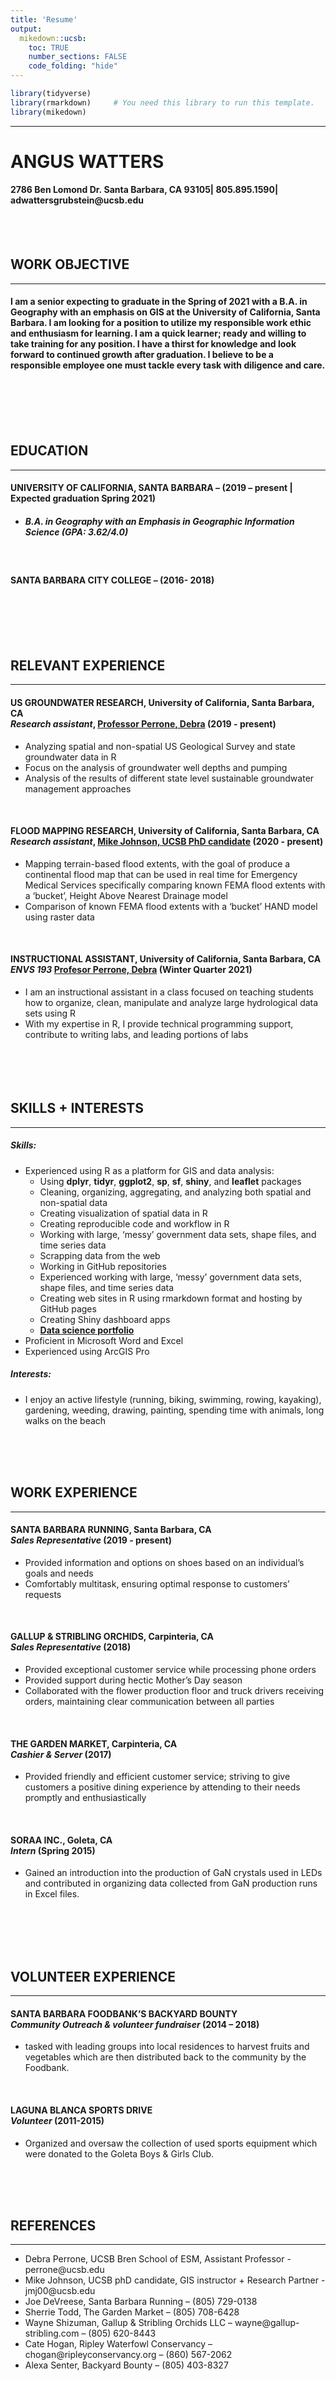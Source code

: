 ```yaml
---
title: 'Resume'
output:
  mikedown::ucsb:
    toc: TRUE
    number_sections: FALSE
    code_folding: "hide"
---
```

```r
library(tidyverse)
library(rmarkdown)     # You need this library to run this template.
library(mikedown)   
```

----

# **ANGUS WATTERS**
#### 2786 Ben Lomond Dr. Santa Barbara, CA 93105| 805.895.1590| adwattersgrubstein@ucsb.edu

<br>
<br>

## **WORK OBJECTIVE**

----

#### I am a senior expecting to graduate in the Spring of 2021 with a B.A. in Geography with an emphasis on GIS at the University of California, Santa Barbara. I am looking for a position to utilize my responsible work ethic and enthusiasm for learning. I am a quick learner; ready and willing to take training for any position. I have a thirst for knowledge and look forward to continued growth after graduation. I believe to be a responsible employee one must tackle every task with diligence and care.

<br>
<br>  
<br>  

## **EDUCATION**

----

#### **UNIVERSITY OF CALIFORNIA, SANTA BARBARA –** (2019 – present | Expected graduation Spring 2021)
  - ##### *B.A. in Geography with an Emphasis in Geographic Information Science (GPA:  3.62/4.0)*

<br>

#### **SANTA BARBARA CITY COLLEGE –** (2016- 2018)	



<br>
<br>  
<br>

## **RELEVANT EXPERIENCE**

----

#### **US GROUNDWATER RESEARCH**, University of California, Santa Barbara, CA<br/>***Research assistant***, [Professor Perrone, Debra](https://www.es.ucsb.edu/debra-perrone) **(2019 - present)**
  -	Analyzing spatial and non-spatial US Geological Survey and state groundwater data in R 
  -	Focus on the analysis of groundwater well depths and pumping 
  - Analysis of the results of different state level sustainable groundwater management approaches

<br>


#### **FLOOD MAPPING RESEARCH**, University of California, Santa Barbara, CA<br/>***Research assistant***, [Mike Johnson, UCSB PhD candidate](https://mikejohnson51.github.io/) **(2020 - present)**
  -	Mapping terrain-based flood extents, with the goal of produce a continental flood map that can be used in real time for Emergency Medical Services specifically comparing known FEMA flood extents with a 'bucket', Height Above Nearest Drainage model 
  - Comparison of known FEMA flood extents with a 'bucket' HAND model using raster data 

<br>

#### **INSTRUCTIONAL ASSISTANT**, University of California, Santa Barbara, CA<br/>***ENVS 193*** [Profesor Perrone, Debra](https://www.es.ucsb.edu/debra-perrone) **(Winter Quarter 2021)**
  -	I am an instructional assistant in a class focused on teaching students how to organize, clean, manipulate and analyze large hydrological data sets using R
  - With my expertise in R, I provide technical programming support, contribute to writing labs, and leading portions of labs
<br>  
<br>
<br>
<br>  

## **SKILLS + INTERESTS**

----

##### **Skills:**
  -	Experienced using R as a platform for GIS and data analysis:
    - Using **dplyr**, **tidyr**, **ggplot2**, **sp**, **sf**, **shiny**, and **leaflet** packages
    - Cleaning, organizing, aggregating, and analyzing both spatial and non-spatial data 
    - Creating visualization of spatial data in R 
    - Creating reproducible code and workflow in R 
    - Working with large, 'messy' government data sets, shape files, and time series data
    - Scrapping data from the web
    - Working in GitHub repositories  
    - Experienced working with large, 'messy' government data sets, shape files, and time series data
    - Creating web sites in R using rmarkdown format and hosting by GitHub pages 
    - Creating Shiny dashboard apps
    - [**Data science portfolio**](https://anguswg-ucsb.github.io/projects.html)
  -	Proficient in Microsoft Word and Excel
  - Experienced using ArcGIS Pro
  
##### **Interests:**
  -	I enjoy an active lifestyle (running, biking, swimming, rowing, kayaking), gardening, weeding, drawing, painting, spending time with animals, long walks on the beach
  
<br>
<br>
<br>  

## **WORK EXPERIENCE**

----

#### **SANTA BARBARA RUNNING**, Santa Barbara, CA<br/>*Sales Representative* **(2019 - present)**
  -	Provided information and options on shoes based on an individual’s goals and needs 
  -	Comfortably multitask, ensuring optimal response to customers’ requests

<br>

#### **GALLUP & STRIBLING ORCHIDS**, Carpinteria, CA<br/>*Sales Representative* **(2018)**
  -	Provided exceptional customer service while processing phone orders
  -	Provided support during hectic Mother’s Day season
  -	Collaborated with the flower production floor and truck drivers receiving orders, maintaining clear communication between all parties

<br>

#### **THE GARDEN MARKET**, Carpinteria, CA<br/>*Cashier & Server* **(2017)**
  - Provided friendly and efficient customer service; striving to give customers a positive dining experience by attending to their needs promptly and enthusiastically

<br>

#### **SORAA INC.**, Goleta, CA<br/>*Intern* **(Spring 2015)**
  - Gained an introduction into the production of GaN crystals used in LEDs and contributed in organizing data collected from GaN production runs in Excel files.

<br>  
<br>
<br>  

## **VOLUNTEER EXPERIENCE**

----

#### **SANTA BARBARA FOODBANK’S BACKYARD BOUNTY**<br/>*Community Outreach & volunteer fundraiser* **(2014 – 2018)**
  - tasked with leading groups into local residences to harvest fruits and vegetables which are then distributed back to the community by the Foodbank.
    
<br>
    
#### **LAGUNA BLANCA SPORTS DRIVE**<br/>*Volunteer* **(2011-2015)**
  -	Organized and oversaw the collection of used sports equipment which were donated to the Goleta Boys & Girls Club.
  
<br>
<br>
<br>

## **REFERENCES**

----

  - Debra Perrone, UCSB Bren School of ESM, Assistant Professor - perrone@ucsb.edu  
  - Mike Johnson, UCSB phD candidate, GIS instructor + Research Partner - jmj00@ucsb.edu
  - Joe DeVreese, Santa Barbara Running – (805) 729-0138
  - Sherrie Todd, The Garden Market – (805) 708-6428
  - Wayne Shizuman, Gallup & Stribling Orchids LLC  – wayne@gallup-stribling.com – (805) 620-8443  
  - Cate Hogan, Ripley Waterfowl Conservancy – chogan@ripleyconservancy.org – (860) 567-2062
  - Alexa Senter, Backyard Bounty – (805) 403-8327
